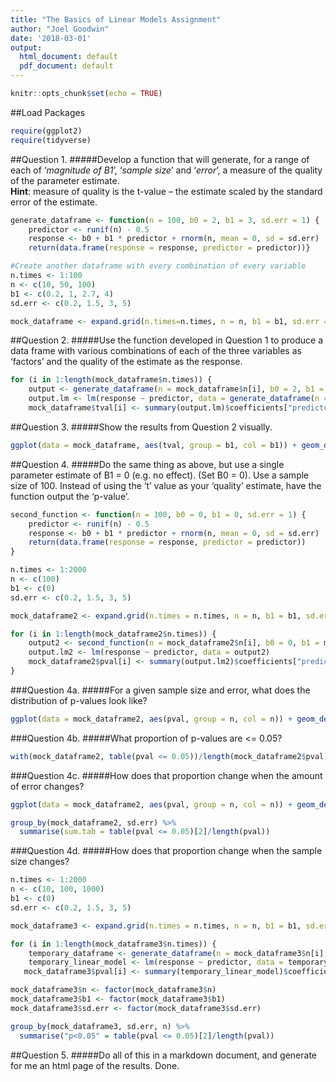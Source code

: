 ```yaml
---
title: "The Basics of Linear Models Assignment"
author: "Joel Goodwin"
date: '2018-03-01'
output:
  html_document: default
  pdf_document: default
---
```


```r
knitr::opts_chunk$set(echo = TRUE)
```
##Load Packages
```r
require(ggplot2)
require(tidyverse)
```

##Question 1.
#####Develop a function that will generate, for a range of each of ‘*magnitude of B1*’, ‘*sample size*’ and ‘*error*', a measure of the quality of the parameter estimate.    
**Hint**:  measure of quality is the t-value – the estimate scaled by the standard error of the estimate.   

```r
generate_dataframe <- function(n = 100, b0 = 2, b1 = 3, sd.err = 1) {
    predictor <- runif(n) - 0.5
    response <- b0 + b1 * predictor + rnorm(n, mean = 0, sd = sd.err)
    return(data.frame(response = response, predictor = predictor))}
```

```r
#Create another dataframe with every combination of every variable
n.times <- 1:100
n <- c(10, 50, 100)
b1 <- c(0.2, 1, 2.7, 4)
sd.err <- c(0.2, 1.5, 3, 5)

mock_dataframe <- expand.grid(n.times=n.times, n = n, b1 = b1, sd.err = sd.err)
```

##Question 2.
#####Use the function developed in Question 1 to produce a data frame with various combinations of each of the three variables as ‘factors’ and the quality of the estimate as the response.  

```r
for (i in 1:length(mock_dataframe$n.times)) {
    output <- generate_dataframe(n = mock_dataframe$n[i], b0 = 2, b1 = mock_dataframe$b1[i], sd.err = mock_dataframe$sd.err[i])
    output.lm <- lm(response ~ predictor, data = generate_dataframe(n = mock_dataframe$n[i], b0 = 2, b1 = mock_dataframe$b1[i], sd.err = mock_dataframe$sd.err[i]))
    mock_dataframe$tval[i] <- summary(output.lm)$coefficients["predictor", "t value"]}
```

##Question 3.
#####Show the results from Question 2 visually.

```r
ggplot(data = mock_dataframe, aes(tval, group = b1, col = b1)) + geom_density() + xlab("t value") + ylab("Density") + facet_grid(~sd.err) 
```

##Question 4.
#####Do the same thing as above, but use a single parameter estimate of B1 = 0 (e.g. no effect). (Set B0 = 0). Use a sample size of 100. Instead of using the ‘t’ value as your ‘quality’ estimate, have the function output the ‘p-value’.  

```r
second_function <- function(n = 100, b0 = 0, b1 = 0, sd.err = 1) {
    predictor <- runif(n) - 0.5
    response <- b0 + b1 * predictor + rnorm(n, mean = 0, sd = sd.err)
    return(data.frame(response = response, predictor = predictor))
}

n.times <- 1:2000
n <- c(100)
b1 <- c(0)
sd.err <- c(0.2, 1.5, 3, 5)

mock_dataframe2 <- expand.grid(n.times = n.times, n = n, b1 = b1, sd.err = sd.err)

for (i in 1:length(mock_dataframe2$n.times)) {
    output2 <- second_function(n = mock_dataframe2$n[i], b0 = 0, b1 = mock_dataframe2$b1[i], sd.err = mock_dataframe2$sd.err[i])
    output.lm2 <- lm(response ~ predictor, data = output2)
    mock_dataframe2$pval[i] <- summary(output.lm2)$coefficients["predictor", "Pr(>|t|)"]
}
```

###Question 4a. 
#####For a given sample size and error, what does the distribution of p-values look like?

```r
ggplot(data = mock_dataframe2, aes(pval, group = n, col = n)) + geom_density(size=1) + facet_grid(~sd.err) + xlab("p-value") + ylab("Density")+ theme(axis.text.x = element_text(angle = 90, hjust = 1)) 
```

###Question 4b. 
#####What proportion of p-values are <= 0.05? 

```r
with(mock_dataframe2, table(pval <= 0.05))/length(mock_dataframe2$pval)
```


###Question 4c. 
#####How does that proportion change when the amount of error changes?

```r
ggplot(data = mock_dataframe2, aes(pval, group = n, col = n)) + geom_density(size=1) + facet_grid(~sd.err) + xlab("p-value") + ylab("Density") + theme(axis.text.x = element_text(angle = 90, hjust = 1)) 
```

```r
group_by(mock_dataframe2, sd.err) %>% 
  summarise(sum.tab = table(pval <= 0.05)[2]/length(pval))
```

###Question 4d. 
#####How does that proportion change when the sample size changes?

```r
n.times <- 1:2000  
n <- c(10, 100, 1000)
b1 <- c(0)
sd.err <- c(0.2, 1.5, 3, 5)  

mock_dataframe3 <- expand.grid(n.times = n.times, n = n, b1 = b1, sd.err = sd.err)

for (i in 1:length(mock_dataframe3$n.times)) {
    temporary_dataframe <- generate_dataframe(n = mock_dataframe3$n[i], b0 = 0, b1 = mock_dataframe3$b1[i], sd.err = mock_dataframe3$sd.err[i])
    temporary_linear_model <- lm(response ~ predictor, data = temporary_dataframe)
   mock_dataframe3$pval[i] <- summary(temporary_linear_model)$coefficients["predictor", "Pr(>|t|)"]}

mock_dataframe3$n <- factor(mock_dataframe3$n)
mock_dataframe3$b1 <- factor(mock_dataframe3$b1)
mock_dataframe3$sd.err <- factor(mock_dataframe3$sd.err)
```

```r
group_by(mock_dataframe3, sd.err, n) %>% 
  summarise("p<0.05" = table(pval <= 0.05)[2]/length(pval))
```

##Question 5.
#####Do all of this in a markdown document, and generate for me an html page of the results.
Done.